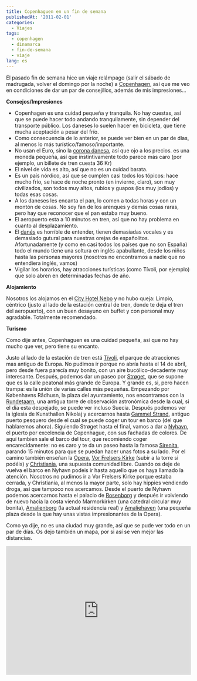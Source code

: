 ```yaml
---
title: Copenhaguen en un fin de semana
publishedAt: '2011-02-01'
categories:
  - Viajes
tags:
  - copenhagen
  - dinamarca
  - fin-de-semana
  - viaje
lang: es
---
```


El pasado fin de semana hice un viaje relámpago (salir el sábado de madrugada, volver el domingo por la noche) a [Copenhagen](http://es.wikipedia.org/wiki/Copenhaguen), así que me veo en condiciones de dar un par de consejillos, además de mis impresiones...

**Consejos/Impresiones**

- Copenhagen es una cuidad pequeña y tranquila. No hay cuestas, así que se puede hacer todo andando tranquilamente, sin depender del transporte público. Los daneses lo suelen hacer en bicicleta, que tiene mucha aceptación a pesar del frío.
- Como consecuencia de lo anterior, se puede ver bien en un par de días, al menos lo más turístico/famoso/importante.
- No usan el Euro, sino la [corona danesa](http://es.wikipedia.org/wiki/Corona_danesa), así que ojo a los precios. es una moneda pequeña, así que instintivamente todo parece más caro (por ejemplo, un billete de tren cuesta 36 Kr)
- El nivel de vida es alto, así que no es un cuidad barata.
- Es un país nórdico, así que se cumplen casi todos los tópicos: hace mucho frío, se hace de noche pronto (en invierno, claro), son muy civilizados, son todos muy altos, rubios y guapos (los muy jodíos) y todas esas cosas.
- A los daneses les encanta el pan, lo comen a todas horas y con un montón de cosas. No soy fan de los arenques y demás cosas raras, pero hay que reconocer que el pan estaba muy bueno.
- El aeropuerto esta a 10 minutos en tren, así que no hay problema en cuanto al desplazamiento.
- El [danés](http://es.wikipedia.org/wiki/Idioma_dan%C3%A9s) es horrible de entender, tienen demasiadas vocales y es demasiado gutural para nuestras orejas de españolitos. Afortunadamente (y como en casi todos los países que no son España) todo el mundo tiene una soltura en inglés apabullante, desde los niños hasta las personas mayores (nosotros no encontramos a nadie que no entendiera inglés, vamos)
- Vigilar los horarios, hay atracciones turísticas (como Tívoli, por ejemplo) que solo abren en determinadas fechas de año.

**Alojamiento**

Nosotros los alojamos en el [City Hotel Nebo](http://maps.google.co.uk/maps/place?cid=4776358051557916531&q=copenhague+nebo&hl=en&gl=uk) y no hubo queja: Limpio, céntrico (justo al lado de la estación central de tren, donde te deja el tren del aeropuerto), con un buen desayuno en buffet y con personal muy agradable. Totalmente recomendado.

**Turismo**

Como dije antes, Copenhaguen es una cuidad pequeña, así que no hay mucho que ver, pero tiene su encanto.

Justo al lado de la estación de tren está [Tívoli](http://en.wikipedia.org/wiki/Tivoli_Gardens), el parque de atracciones mas antiguo de Europa. No pudimos ir porque no abría hasta el 14 de abril, pero desde fuera parecía muy bonito, con un aire bucólico-decadente muy interesante. Después, podemos dar un paseo por [Strøget](http://en.wikipedia.org/wiki/Str%C3%B8get), que se supone que es la calle peatonal más grande de Europa. Y grande es, si, pero hacen trampa: es la unión de varias calles más pequeñas. Empezando por Københavns Rådhusn, la plaza del ayuntamiento, nos encontramos con la [Rundetaarn](http://es.wikipedia.org/wiki/Rundet%C3%A5rn), una antigua torre de observación astronómica desde la cual, si el día esta despejado, se puede ver incluso Suecia. Después podemos ver la iglesia de Kunsthallen Nikolaj y acercarnos hasta [Gammel Strand](http://en.wikipedia.org/wiki/Gammel_Strand), antiguo puerto pesquero desde el cual se puede coger un tour en barco (del que hablaremos ahora). Siguiendo Strøget hasta el final, vamos a dar a [Nyhavn](http://en.wikipedia.org/wiki/Nyhavn), el puerto por excelencia de Copenhague, con sus fachadas de colores. De aquí tambien sale el barco del tour, que recomiendo coger encarecidamente: no es caro y te da un paseo hasta la famosa [Sirenita](http://es.wikipedia.org/wiki/La_Sirenita_de_Copenhague), parando 15 minutos para que se puedan hacer unas fotos a su lado. Por el camino también enseñan la [Opera](http://es.wikipedia.org/wiki/Opera_de_Copenhague), [Vor Frelsers Kirke](http://en.wikipedia.org/wiki/Church_of_Our_Saviour,_Copenhagen) (subir a la torre si podéis) y [Christiania](http://es.wikipedia.org/wiki/Ciudad_libre_de_Christiania), una supuesta comunidad libre. Cuando os deje de vuelva el barco en Nyhavn podeis ir hasta aquello que os haya llamado la atención. Nosotros no pudimos ir a Vor Frelsers Kirke porque estaba cerrada, y Christiania, al menos la mayor parte, solo hay hippies vendiendo droga, así que tampoco nos acercamos. Desde el puerto de Nyhavn podemos acercarnos hasta el palacio de [Rosenborg](http://en.wikipedia.org/wiki/Rosenborg_Slot) y después ir volviendo de nuevo hacia la costa viendo Marmorkirken (una catedral circular muy bonita), [Amalienborg](http://es.wikipedia.org/wiki/Palacio_Amalienborg) (la actual residencia real) y [Amaliehaven](http://en.wikipedia.org/wiki/Amaliehaven) (una pequeña plaza desde la que hay unas vistas impresionantes de la Opera).

Como ya dije, no es una ciudad muy grande, así que se pude ver todo en un par de días. Os dejo también un mapa, por si así se ven mejor las distancias.

<iframe width="100%" height="350" frameBorder="0" scrolling="no" marginHeight="0" marginwidth="0" src="http://maps.google.com/maps/ms?ie=UTF8&amp;hq=&amp;hnear=Flat+8,+Blendworth+Point,+Wanborough+Dr,+London+SW15+4AL,+United+Kingdom&amp;msa=0&amp;msid=213199205986966640989.00049b285ba9713aaf88f&amp;ll=55.682693,12.582465&amp;spn=0.02087,0.039208&amp;output=embed"></iframe>
